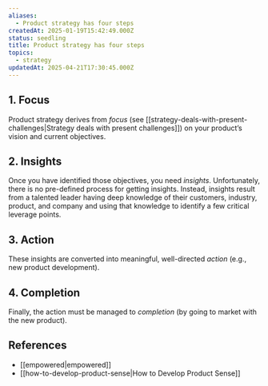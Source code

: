 ```yaml
---
aliases:
  - Product strategy has four steps
createdAt: 2025-01-19T15:42:49.000Z
status: seedling
title: Product strategy has four steps
topics:
  - strategy
updatedAt: 2025-04-21T17:30:45.000Z
---
```

## 1. Focus

Product strategy derives from _focus_ (see [[strategy-deals-with-present-challenges|Strategy deals with present challenges]]) on your product’s vision and current objectives.

## 2. Insights

Once you have identified those objectives, you need _insights_. Unfortunately, there is no pre-defined process for getting insights. Instead, insights result from a talented leader having deep knowledge of their customers, industry, product, and company and using that knowledge to identify a few critical leverage points.

## 3. Action

These insights are converted into meaningful, well-directed _action_ (e.g., new product development).

## 4. Completion

Finally, the action must be managed to _completion_ (by going to market with the new product).

## References

- [[empowered|empowered]]
- [[how-to-develop-product-sense|How to Develop Product Sense]]
